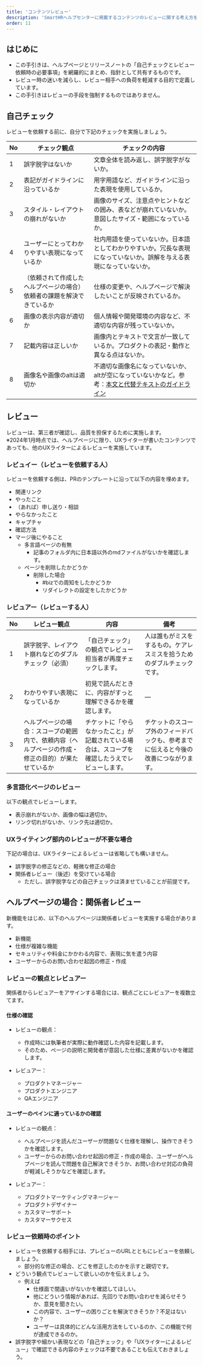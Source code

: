 ```yaml
---
title: 'コンテンツレビュー'
description: 'SmartHRヘルプセンターに掲載するコンテンツのレビューに関する考え方をまとめています。'
order: 11
---
```

## はじめに
* この手引きは、ヘルプページとリリースノートの「自己チェックとレビュー依頼時の必要事項」を網羅的にまとめ、指針として共有するものです。
* レビュー時の迷いを減らし、レビュー相手への負荷を軽減する目的で定義しています。
* この手引きはレビューの手段を強制するものではありません。

## 自己チェック
レビューを依頼する前に、自分で下記のチェックを実施しましょう。

| No | チェック観点 | チェックの内容 |
| --- | --- | --- |
| 1 | 誤字脱字はないか | 文章全体を読み返し、誤字脱字がないか。 |
| 2 | 表記がガイドラインに沿っているか | 用字用語など、ガイドラインに沿った表現を使用しているか。 |
| 3 | スタイル・レイアウトの崩れがないか | 画像のサイズ、注意点やヒントなどの囲み、表などが崩れていないか。意図したサイズ・範囲になっているか。 |
| 4 | ユーザーにとってわかりやすい表現になっているか | 社内用語を使っていないか。日本語としてわかりやすいか。冗長な表現になっていないか。誤解を与える表現になっていないか。 |
| 5 | （依頼されて作成したヘルプページの場合）依頼者の課題を解決できているか | 仕様の変更や、ヘルプページで解決したいことが反映されているか。 |
| 6 | 画像の表示内容が適切か | 個人情報や開発環境の内容など、不適切な内容が残っていないか。 |
| 7 | 記載内容は正しいか | 画像内とテキストで文言が一致しているか。プロダクトの表記・動作と異なる点はないか。 |
| 8 | 画像名や画像のaltは適切か | 不適切な画像名になっていないか、altが空になっていないかなど。参考：[本文と代替テキストのガイドライン](../image/#h2-1) |

## レビュー
レビューは、第三者が確認し、品質を担保するために実施します。  
※2024年1月時点では、ヘルプページに限り、UXライターが書いたコンテンツであっても、他のUXライターによるレビューを実施しています。

### レビュイー（レビューを依頼する人）

レビューを依頼する側は、PRのテンプレートに沿って以下の内容を埋めます。

- 関連リンク
- やったこと
- （あれば）申し送り・相談
- やらなかったこと
- キャプチャ
- 確認方法
- マージ後にやること
    - 多言語ページの有無
        - 記事のフォルダ内に日本語以外のmdファイルがないかを確認します。
    - ページを削除したかどうか
        - 削除した場合
            - #bizでの周知をしたかどうか
            - リダイレクトの設定をしたかどうか

### レビュアー（レビューする人）
| No | レビュー観点 | 内容 | 備考 |
| --- | --- | --- | --- |
| 1 | 誤字脱字、レイアウト崩れなどのダブルチェック（必須） | 「自己チェック」の観点でレビュー担当者が再度チェックします。 | 人は誰もがミスをするもの。ケアレスミスを拾うためのダブルチェックです。 |
| 2 | わかりやすい表現になっているか | 初見で読んだときに、内容がすっと理解できるかを確認します。 | ― |
| 3 | ヘルプページの場合：スコープの範囲内で、依頼内容（ヘルプページの作成・修正の目的）が果たせているか | チケットに「やらなかったこと」が記載されている場合は、スコープを確認したうえでレビューします。 | チケットのスコープ外のフィードバックも、参考までに伝えると今後の改善につながります。 |

### 多言語化ページのレビュー
以下の観点でレビューします。
- 表示崩れがないか、画像の幅は適切か。
- リンク切れがないか、リンク先は適切か。

### UXライティング部内のレビューが不要な場合
下記の場合は、UXライターによるレビューは省略しても構いません。
- 誤字脱字の修正などの、軽微な修正の場合
- 関係者レビュー（後述）を受けている場合
    - ただし、誤字脱字などの自己チェックは済ませていることが前提です。

## ヘルプページの場合：関係者レビュー
新機能をはじめ、以下のヘルプページは関係者レビューを実施する場合があります。
- 新機能
- 仕様が複雑な機能
- セキュリティや料金にかかわる内容で、表現に気を遣う内容
- ユーザーからのお問い合わせ起因の修正・作成

### レビューの観点とレビュアー
関係者からレビュアーをアサインする場合には、観点ごとにレビュアーを複数立てます。

#### 仕様の確認

- レビューの観点：
    - 作成時には執筆者が実際に動作確認した内容を記載します。
    - そのため、ページの説明と開発者が意図した仕様に差異がないかを確認します。

- レビュアー：
    - プロダクトマネージャー
    - プロダクトエンジニア
    - QAエンジニア

#### ユーザーのペインに適っているかの確認

- レビューの観点：
    - ヘルプページを読んだユーザーが問題なく仕様を理解し、操作できそうかを確認します。
    - ユーザーからのお問い合わせ起因の修正・作成の場合、ユーザーがヘルプページを読んで問題を自己解決できそうか、お問い合わせ対応の負荷が軽減しそうかなどを確認します。

- レビュアー：
    - プロダクトマーケティングマネージャー
    - プロダクトデザイナー
    - カスタマーサポート
    - カスタマーサクセス

### レビュー依頼時のポイント
- レビューを依頼する相手には、プレビューのURLとともにレビューを依頼しましょう。
    - 部分的な修正の場合、どこを修正したのかを示すと親切です。
- どういう観点でレビューして欲しいのかを伝えましょう。
    - 例えば
        - 仕様面で間違いがないかを確認してほしい。
        - 他にどういう情報があれば、先回りでお問い合わせを減らせそうか、意見を聞きたい。
        - この内容で、ユーザーの困りごとを解決できそうか？不足はないか？
        - ユーザーは具体的にどんな活用方法をしているのか、この機能で何が達成できるのか。
- 誤字脱字や細かい表現などの「自己チェック」や「UXライターによるレビュー」で確認できる内容のチェックは不要であることも伝えておきましょう。
